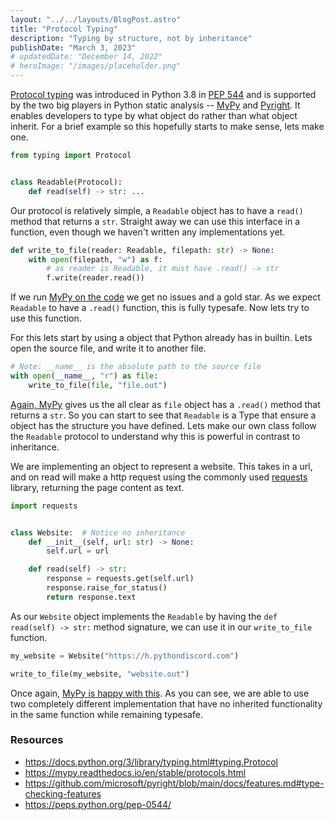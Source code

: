 ```yaml
---
layout: "../../layouts/BlogPost.astro"
title: "Protocol Typing"
description: "Typing by structure, not by inheritance"
publishDate: "March 3, 2023"
# updatedDate: "December 14, 2022"
# heroImage: "/images/placeholder.png"
---
```


[Protocol typing](https://docs.python.org/3/library/typing.html#typing.Protocol) was introduced in Python 3.8 in
[PEP 544](https://peps.python.org/pep-0544/) and is supported by the two big players in Python static analysis --
[MyPy](https://docs.python.org/3/library/typing.html#typing.Protocol) and [
Pyright](https://github.com/microsoft/pyright/blob/main/docs/features.md#type-checking-features). It enables developers to
type by what object do rather than what object inherit. For a brief example so this hopefully starts to make sense, lets make one.

```python
from typing import Protocol


class Readable(Protocol):
    def read(self) -> str: ...
```

Our protocol is relatively simple, a `Readable` object has to have a `read()` method that returns a `str`. Straight away we can
use this interface in a function, even though we haven't written any implementations yet.

```python
def write_to_file(reader: Readable, filepath: str) -> None:
    with open(filepath, "w") as f:
        # as reader is Readable, it must have .read() -> str
        f.write(reader.read())
```

If we run [MyPy on the code](https://mypy-play.net/?mypy=latest&python=3.11&gist=495b48e01b44d5139b89b771fbb5477e) we get
no issues and a gold star. As we expect `Readable` to have a `.read()` function, this is fully typesafe. Now lets try to use
this function.

For this lets start by using a object that Python already has in builtin. Lets open the source file, and write it to another file.

```python
# Note: __name__ is the absolute path to the source file
with open(__name__, "r") as file:
    write_to_file(file, "file.out")
```

[Again, MyPy](https://mypy-play.net/?mypy=latest&python=3.11&gist=1f1d1fbad94dc88c782b58b16ff95c38) gives us the all clear as
`file` object has a `.read()` method that returns a `str`. So you can start to see that `Readable` is a Type that ensure a object
has the structure you have defined. Lets make our own class follow the `Readable` protocol to understand why this is powerful in
contrast to inheritance.

We are implementing an object to represent a website. This takes in a url, and on read will make a http request using the commonly
used [requests](https://requests.readthedocs.io/en/latest/) library, returning the page content as text.

```python
import requests


class Website:  # Notice no inheritance
    def __init__(self, url: str) -> None:
        self.url = url

    def read(self) -> str:
        response = requests.get(self.url)
        response.raise_for_status()
        return response.text
```

As our `Website` object implements the `Readable` by having the `def read(self) -> str:` method signature, we can use it in
our `write_to_file` function.

```python
my_website = Website("https://h.pythondiscord.com")

write_to_file(my_website, "website.out")
```

Once again, [MyPy is happy with this](https://gist.github.com/GDWR/2dd090fb24c8eb87d696f931e6d76c95). As you can see, we are able
to use two completely different implementation that have no inherited functionality in the same function while remaining typesafe.


### Resources
- https://docs.python.org/3/library/typing.html#typing.Protocol
- https://mypy.readthedocs.io/en/stable/protocols.html
- https://github.com/microsoft/pyright/blob/main/docs/features.md#type-checking-features
- https://peps.python.org/pep-0544/
